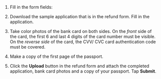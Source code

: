 1. Fill in the form fields:

    <Cut title="Fill in the refund form">

    <YandexForm name="support-survey" src="https://forms.yandex.com/surveys/13460895.b14e7083ea92ec27b157232f968e6cb6aedb3685/?lang=en&topic1=money&topic3=refund&iframe=1&service=toloka-ai"/>

    </Cut>

1. Download the sample application that is in the refund form. Fill in the application.

1. Take color photos of the bank card on both sides. On the _front_ side of the card, the first 6 and last 4 digits of the card number must be visible. On the _reverse side_ of the card, the CVV/ CVC card authentication code must be covered.

1. Make a copy of the first page of the passport.

1. Click the **Upload** button in the refund form and attach the completed application, bank card photos and a copy of your passport. Tap **Submit**.